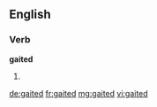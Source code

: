 ==English==

===Verb===
'''gaited'''

# {{en-past of|gait}}

[[de:gaited]]
[[fr:gaited]]
[[mg:gaited]]
[[vi:gaited]]